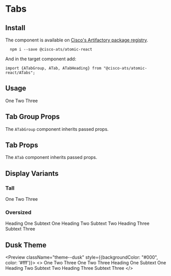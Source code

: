 

<Meta title="Components/Tabs" component={ATabGroup} />

# Tabs

## Install

The component is available on [Cisco's Artifactory package registry](https://devhub.cisco.com/artifactory/webapp/#/home).

```
  npm i --save @cisco-ats/atomic-react
```

And in the target component add:

```
import {ATabGroup, ATab, ATabHeading} from "@cisco-ats/atomic-react/ATabs";
```

## Usage

<Preview>
  <ATabGroup>
    <ATab>One</ATab>
    <ATab>Two</ATab>
    <ATab selected>Three</ATab>
  </ATabGroup>
</Preview>

## Tab Group Props

The `ATabGroup` component inherits passed props.

<Props of={ATabGroup} />

## Tab Props

The `ATab` component inherits passed props.

<Props of={ATab} />


## Display Variants

### Tall

<Preview>
  <ATabGroup tall>
    <ATab>One</ATab>
    <ATab selected>Two</ATab>
    <ATab>Three</ATab>
  </ATabGroup>
</Preview>

### Oversized

<Preview>
  <ATabGroup oversized>
    <ATab>
      <ATabHeading>Heading One</ATabHeading>
      Subtext One
    </ATab>
    <ATab>
      <ATabHeading>Heading Two</ATabHeading>
      Subtext Two
    </ATab>
    <ATab selected>
      <ATabHeading>Heading Three</ATabHeading>
      Subtext Three
    </ATab>
  </ATabGroup>
</Preview>


## Dusk Theme

<Preview className="theme--dusk" style={{backgroundColor: "#000", color: '#fff'}}>
  <>
    <ATabGroup>
      <ATab>One</ATab>
      <ATab selected>Two</ATab>
      <ATab>Three</ATab>
    </ATabGroup>
    <ATabGroup tall>
      <ATab>One</ATab>
      <ATab selected>Two</ATab>
      <ATab>Three</ATab>
    </ATabGroup>
    <ATabGroup oversized>
      <ATab>
        <ATabHeading>Heading One</ATabHeading>
        Subtext One
      </ATab>
      <ATab>
        <ATabHeading>Heading Two</ATabHeading>
        Subtext Two
      </ATab>
      <ATab selected>
        <ATabHeading>Heading Three</ATabHeading>
        Subtext Three
      </ATab>
    </ATabGroup>
  </>
</Preview>
